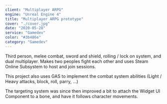 ```yaml
---
client: "Multiplayer ARPG"
engine: "Unreal Engine 4"
title: "Multiplayer ARPG prototype"
cover: "./cover.jpg"
date: "2020-05-28"
service: "Gamedev"
color: "#3b486e"
category: "Gamedev"
---
```


Third person, melee combat, sword and shield, rolling / lock on system, and dual multiplayer. Makes two peoples fight each other and uses Steam Online Subsystem to host and join sessions.

This project also uses GAS to implement the combat system abilities (Light / Heavy attacks, block, roll, parry, ...)

<Youtube id="s-9bWlSYhg4" />

The targeting system was since then improved a bit to attach the Widget UI Component to a bone, and have it follows character movements.

<Youtube id="9roqUE0DCUQ" />
